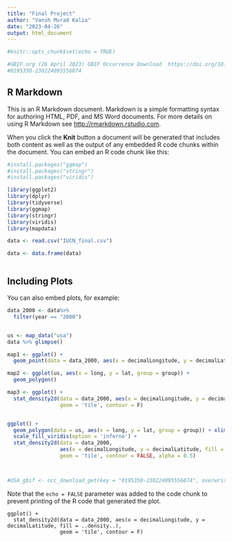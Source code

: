 ```yaml
---
title: "Final Project"
author: "Vansh Murad Kalia"
date: "2023-04-26"
output: html_document
---
```


```r
#knitr::opts_chunk$set(echo = TRUE)

#GBIF.org (26 April 2023) GBIF Occurrence Download  https://doi.org/10.15468/dl.rdgqkv
#0195350-230224095556074
```

## R Markdown

This is an R Markdown document. Markdown is a simple formatting syntax for authoring HTML, PDF, and MS Word documents. For more details on using R Markdown see <http://rmarkdown.rstudio.com>.

When you click the **Knit** button a document will be generated that includes both content as well as the output of any embedded R code chunks within the document. You can embed an R code chunk like this:

```r

#install.packages("ggmap")
#install.packages("stringr")
#install.packages("viridis")

library(ggplot2)
library(dplyr)
library(tidyverse)
library(ggmap)
library(stringr)
library(viridis)
library(mapdata)

data <- read.csv("IUCN_final.csv")

data <- data.frame(data)



```

## Including Plots

You can also embed plots, for example:

```r

data_2000 <- data%>%
  filter(year == "2000")


us <- map_data("usa")
data %>% glimpse()

map1 <- ggplot() +
  geom_point(data = data_2000, aes(x = decimalLongitude, y = decimalLatitude), alpha = .05)

map2 <- ggplot(us, aes(x = long, y = lat, group = group)) +
  geom_polygon()

map3 <- ggplot() +
  stat_density2d(data = data_2000, aes(x = decimalLongitude, y = decimalLatitude, fill = ..density..),
                 geom = 'tile', contour = F)


ggplot() +
  geom_polygon(data = us, aes(x = long, y = lat, group = group)) + xlim(-130,-60) + 
  scale_fill_viridis(option = 'inferno') +
  stat_density2d(data = data_2000, 
                 aes(x = decimalLongitude, y = decimalLatitude, fill = ..density..), 
                 geom = 'tile', contour = FALSE, alpha = 0.5)



#USA_gbif <- occ_download_get(key = "0195350-230224095556074", overwrite = TRUE) 

```

Note that the `echo = FALSE` parameter was added to the code chunk to prevent printing of the R code that generated the plot.


```plot
ggplot() +
  stat_density2d(data = data_2000, aes(x = decimalLongitude, y = decimalLatitude, fill = ..density..),
                 geom = 'tile', contour = F)

```


```2

 

```


```3

 

```


```4

 

```



```5

 

```